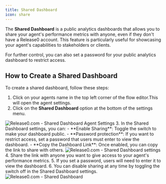 ```yaml
---
title: Shared Dashboard
icon: share
---
```


The **Shared Dashboard** is a public analytics dashboards that allows you to share your agent's performance metrics with anyone, even if they don't have a Release0 account. This feature is particularly useful for showcasing your agent's capabilities to stakeholders or clients. 

For further control, you can also set a password for your public analytics dashboard to restrict access.

## How to Create a Shared Dashboard
To create a shared dashboard, follow these steps:
1. Click on your agents name in the top left corner of the flow editor.This will open the agent settings.
2. Click on the **Shared Dashboard** option at the bottom of the settings menu.

<Frame style={{ maxWidth: '600px', margin: '0 auto' }}>
  <img
    src="/images/submission/agent-settings.png" alt="Release0.com - Shared Dashboard Agent Settings"
    style={{ display: 'block', margin: '0 auto' }}
  />  
</Frame>
3. In the Shared Dashboard settings, you can:
   - **Enable Sharing**: Toggle the switch to make your dashboard public.
   - **Password protection**: If you want to restrict access, set a password that users must enter to view the dashboard.
   - **Copy the Dashboard Link**: Once enabled, you can copy the link to share with others.
<Frame style={{ maxWidth: '400px', margin: '0 auto' }}>
  <img
    src="/images/submission/share-dashboard-settings.png"
    alt="Release0.com - Shared Dashboard settings"
    style={{ display: 'block', margin: '0 auto' }}
  />
</Frame>
4. Share the link with anyone you want to give access to your agent's performance metrics.
5. If you set a password, users will need to enter it to view the dashboard.
6. You can disable sharing at any time by toggling the switch off in the Shared Dashboard settings.

<Frame style={{ maxWidth: '800px' }}>
   <img src="/images/submission/shared-dashboard.gif" alt="Release0.com - Shared Dashboard" />
</Frame> 